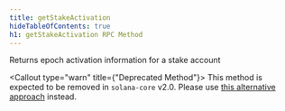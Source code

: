 ```yaml
---
title: getStakeActivation
hideTableOfContents: true
h1: getStakeActivation RPC Method
---
```


Returns epoch activation information for a stake account

<Callout type="warn" title={"Deprecated Method"}>
  This method is expected to be removed in `solana-core` v2.0. Please use [this
  alternative
  approach](https://github.com/solana-developers/solana-rpc-get-stake-activation)
  instead.
</Callout>
